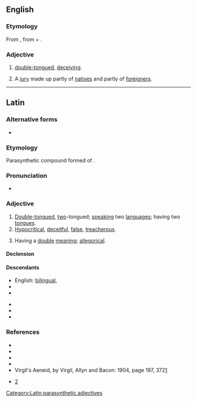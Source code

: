==English==

===Etymology===
From {{etyl|la|en}} {{m|la|bilinguis||double-tongued}}, from {{m|la|bis||twice, in two ways}} + {{m|la|lingua||tongue}}.

===Adjective===
{{en-adj|-}}

# [[double-tongued]], [[deceiving]].
# {{lb|en|legal|historical}} A [[jury]] made up partly of [[native]]s and partly of [[foreigner]]s.

----

==Latin==

===Alternative forms===
* {{l|la|bilinguus}}

===Etymology===
Parasynthetic compound formed of {{af|la|bis|t1=twice, in two ways|lingua|t2=tongue|-is}}.

===Pronunciation===
* {{la-IPA|bilinguis}}

===Adjective===
{{la-adj|bilinguis}}

# [[double-tongued|Double-tongued]], [[two]]-tongued; [[speaking]] two [[languages]]; having two [[tongues]].
# [[hypocritical|Hypocritical]], [[deceitful]], [[false]], [[treacherous]].
# {{lb|la|of a story or tale}} Having a [[double]] [[meaning]]; [[allegorical]].

====Declension====
{{la-adecl|bilinguis}}

====Descendants====
{{top2}}
* English: [[bilingual]], {{l|en|bilinguis}}
* {{desc|fr|bilingue}}
* {{desc|it|bilingue}}
{{mid2}}
* {{desc|nrf|bilîngue}}
* {{desc|pt|bilíngue}}
* {{desc|es|bilingüe}}
{{bottom}}

===References===
* {{R:L&S}}
* {{R:Elementary Lewis}}
* {{R:du Cange}}
* {{R:Gaffiot}}
* Virgil's Aeneid, by Virgil, Allyn and Bacon: 1904, page 197, 372[http://books.google.com/books?id=QRgBAAAAYAAJ&pg=PA197&dq=Bilinguis&ei=VSBaR92gBIGmswPyx-C5DA]
* {{1728}} [http://digicoll.library.wisc.edu/cgi-bin/HistSciTech/HistSciTech-idx?type=turn&entity=HistSciTech000900240252&isize=L]

[[Category:Latin parasynthetic adjectives]]